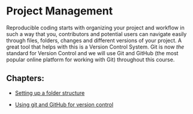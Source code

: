 # Project Management

Reproducible coding starts with organizing your project and workflow in such a way that you, contributors and potential users can navigate easily through files, folders, changes and different versions of your project. A great tool that helps with this is a Version Control System. Git is now *the* standard for Version Control and we will use Git and GitHub (the most popular online platform for working with Git) throughout this course.

## Chapters:

* [Setting up a folder structure](project-setup.qmd)

* [Using git and GitHub for version control](version-control.qmd)



